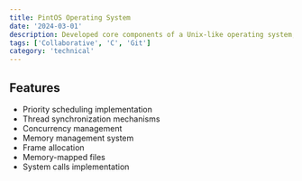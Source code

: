 ```yaml
---
title: PintOS Operating System
date: '2024-03-01'
description: Developed core components of a Unix-like operating system, including process management, file system, and virtual memory.
tags: ['Collaborative', 'C', 'Git']
category: 'technical'
---
```



## Features

- Priority scheduling implementation
- Thread synchronization mechanisms
- Concurrency management
- Memory management system
- Frame allocation
- Memory-mapped files
- System calls implementation